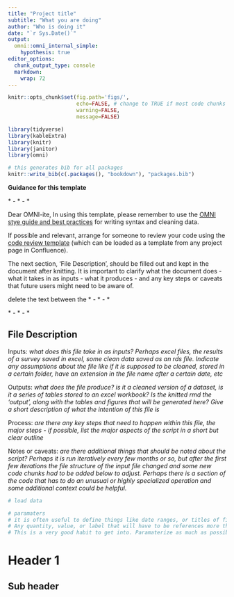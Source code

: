 ```yaml
---
title: "Project title"
subtitle: "What you are doing"
author: "Who is doing it"
date: "`r Sys.Date()`"
output:
  omni::omni_internal_simple:
    hypothesis: true
editor_options: 
  chunk_output_type: console
  markdown: 
    wrap: 72
---
```


```r
knitr::opts_chunk$set(fig.path='figs/',
                      echo=FALSE, # change to TRUE if most code chunks should knit to report 
                      warning=FALSE, 
                      message=FALSE)
```

```r
library(tidyverse)
library(kableExtra)
library(knitr)
library(janitor)
library(omni)

# this generates bib for all packages   
knitr::write_bib(c(.packages(), "bookdown"), "packages.bib")

```

**Guidance for this template**

\* - \* - \*

Dear OMNI-ite, In using this template, please remember to use the [OMNI
stye guide and best
practices](https://omniinstitute.atlassian.net/wiki/spaces/Quant/pages/198673178/R+Syntax+Best+Practices)
for writing syntax and cleaning data.

If possible and relevant, arrange for someone to review your code using
the [code review
template](https://omniinstitute.atlassian.net/wiki/spaces/Quant/pages/504659969/R+Code+Review+Checklist+Template)
(which can be loaded as a template from any project page in Confluence).

The next section, 'File Description', should be filled out and kept in
the document after knitting. It is important to clarify what the
document does - what it takes in as inputs - what it produces - and any
key steps or caveats that future users might need to be aware of.

delete the text between the \* - \* - \*

\* - \* - \*

## File Description {.unnumbered}

Inputs: *what does this file take in as inputs? Perhaps excel files, the
results of a survey saved in excel, some clean data saved as an rds
file. Indicate any assumptions about the file like if it is supposed to
be cleaned, stored in a certain folder, have an extension in the file
name after a certain date, etc*

Outputs: *what does the file produce? is it a cleaned version of a
dataset, is it a series of tables stored to an excel workbook? Is the
knitted rmd the 'output', along with the tables and figures that will be
generated here? Give a short description of what the intention of this
file is*

Process: *are there any key steps that need to happen within this file,
the major steps - if possible, list the major aspects of the script in a
short but clear outline*

Notes or caveats: *are there additional things that should be noted
about the script? Perhaps it is run iteratively every few months or so,
but after the first few iterations the file structure of the input file
changed and some new code chunks had to be added below to adjust.
Perhaps there is a section of the code that has to do an unusual or
highly specialized operation and some additional context could be
helpful.*

```r
# load data 

```


```r
# paramaters 
# it is often useful to define things like date ranges, or titles of files, or perhaps sample sizes, etc. 
# Any quantity, value, or label that will have to be references more than once in this document, or in future runs of this script, could be defined here and then called in the text using something like `r n_total` or `r report_name` 
# This is a very good habit to get into. Paramaterize as much as possible 
```


# Header 1

## Sub header
